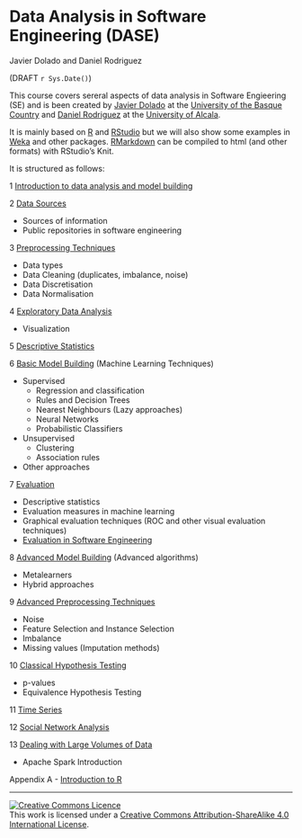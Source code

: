# Data Analysis in Software Engineering (DASE)

Javier Dolado and Daniel Rodriguez

(DRAFT `r Sys.Date()`)


This course covers sereral aspects of data analysis in Software Engieering (SE) and is been created by [Javier Dolado](www.sc.ehu.eus/jiwdocoj/) at the [University of the Basque Country](www.ehu.eus) and [Daniel Rodriguez](http://www.cc.uah.es/drg) at the [University of Alcala](http://www.uah.es/).

It is mainly based on [R](http://cran.r-project.org) and [RStudio](http://www.rstudio.com/) but we will also show some examples in [Weka](http://www.cs.waikato.ac.nz/ml/weka/) and other packages. [RMarkdown](http://rmarkdown.rstudio.com/) can be compiled to html (and other formats) with RStudio's Knit.

It is structured as follows:


1 [Introduction to data analysis and model building](./sections/intro.Rmd)

2 [Data Sources](./sections/dataSources.Rmd)

   - Sources of information
   - Public repositories in software engineering
   
3 [Preprocessing Techniques](./sections/preprocessingIntro.Rmd)

   + Data types
   + Data Cleaning (duplicates, imbalance, noise)
   + Data Discretisation
   + Data Normalisation
   
4 [Exploratory Data Analysis](./sections/exploratoryDataAnalysis.Rmd)

   + Visualization
   
5 [Descriptive Statistics](./sections/descriptiveStatistics.Rmd)

6 [Basic Model Building](./sections/basicModelBuilding.Rmd) (Machine Learning Techniques)

   + Supervised
      + Regression and classification
      + Rules and Decision Trees
      + Nearest Neighbours (Lazy approaches)
      + Neural Networks
      + Probabilistic Classifiers
      
   + Unsupervised
      + Clustering
      + Association rules
      
   + Other approaches
   
7 [Evaluation](./sections/evaluation.Rmd)

   - Descriptive statistics
   - Evaluation measures in machine learning
   - Graphical evaluation techniques (ROC and other visual evaluation techniques)
   - [Evaluation in Software Engineering](./sections/evaluationInSoftEng.Rmd)
   
8 [Advanced Model Building](advancedModelBuilding.Rmd) (Advanced algorithms)

  - Metalearners
  - Hybrid approaches
    
9 [Advanced Preprocessing Techniques](./sections/advancedPreprocessingTechniques.Rmd)

   + Noise
   + Feature Selection and Instance Selection
   + Imbalance
   + Missing values (Imputation methods)

10 [Classical Hypothesis Testing](./sections/classicalHypothesisTesting)

   + p-values
   + Equivalence Hypothesis Testing
   
11 [Time Series](./sections/timeSeries.Rmd)

12 [Social Network Analysis](./sections/SNAinSE.Rmd)

13 [Dealing with Large Volumes of Data](./sections/bigData.Rmd)

   + Apache Spark Introduction

Appendix A - [Introduction to R](./sections/rIntro.Rmd)


***

<a rel="license" href="http://creativecommons.org/licenses/by-sa/4.0/"><img alt="Creative Commons Licence" style="border-width:0" src="https://i.creativecommons.org/l/by-sa/4.0/88x31.png" /></a><br />This work is licensed under a <a rel="license" href="http://creativecommons.org/licenses/by-sa/4.0/">Creative Commons Attribution-ShareAlike 4.0 International License</a>.